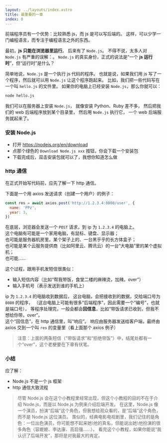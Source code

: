 ```yaml
---
layout: ../layouts/index.astro
title: 最重要的一章
index: 0
---
```



前端程序员有一个优势：比较熟悉 js，而 js 是可以写后端的。
这样，可以少学一门编程语言，而专注于编程语言之外的东西。

最初，**js 只能在浏览器里运行**。
后来有了 `Node.js`。
不得不说，太多人对 `Node.js` 有严重的误解：<Wrong content='Node.js 是一个 js 框架' />。
`Node.js` 的真实身份，正式的说法是“一个 **js 运行时**”，但“运行时”是什么？

简单地说，`Node.js` 是一个执行 js 代码的程序。
也就是说，如果我们用 js 写了一个程序，然后就可以用 `Node.js` 让这个程序跑起来。
比如，我们把一些代码写在一个叫 `hello.js` 的文件里。
如果你的电脑上已经安装 `Node.js`，那么你就可以：
``` bash showLineNumbers=false
node hello.js
```

我们可以在服务器上安装 `Node.js`，
就像安装 Python、Ruby 差不多，
然后把我们的 web 后端程序放到某个目录里，
然后用 `Node.js` 执行它，
一个 web 后端服务就起来了。

### 安装 Node.js
+ 打开 https://nodejs.org/en/download
+ 点那个绿色的 `Download Node.js xxx` 按钮，你会下载一个安装包
+ 下载完成后，双击安装包就可以了，我想你知道怎么做

### http 通信
在正式开始写代码前，应先了解一下 http 通信。

下面是一个用 axios 发送请求（创建一个用户）的例子：
``` js
const res = await axios.post('http://1.2.3.4:8080/user', {
  name: 'PPz',
  year: 3,
})
```

在底层，浏览器会发送一个 `POST` 请求，到 ip 为 `1.2.3.4` 的电脑上。  
这个电脑有可能是一个家用电脑，有鼠标、键盘、显示器；  
也可能是服务器机房里，某个架子上的、一台黑乎乎的长方体盒子；  
也可能是某个云服务提供商（比如阿里云、腾讯云）的一台“大电脑”里的某个虚拟机；  
也可能……

这个过程，跟用手机发短信很类似：
+ 输入短信内容（比如“帮我带饭，食堂二楼的麻辣烫，加辣。over”）
+ 输入手机号（表示发送到谁的手机上）

ip 为 `1.2.3.4` 的电脑收到数据后，
这台电脑，会把接收到的数据，交给端口号为 `8080` 的程序，
（这台电脑上可能有很多“后端程序”，因此需要一个“编号”，也就是端口号），
等程序处理完，一般会都会**回信息**，比如“带饭请求已收到，但我不想给你带。over”。  
这个“回信息”，在 http 通信里，叫“响应”。
响应由服务器发送给客户端，最终由 axios 交到一个叫 `res` 的变量里（看上面那个 axios 例子）

> 注意：上面的两条短信（“带饭请求”和“拒绝带饭”）中，结尾处都有一个“over”，这个老梗要在下章有伏笔。

### 小结
应了解：
+ Node.js 不是一个 js 框架
+ http 通信大致流程

> 尽管 Node.js 会在这个小教程里经常出现，但这个小教程的目的不在于介绍 Node.js，而是以 Node.js 为例来介绍后端开发。
> 在这里，Node.js 像一个演员，扮演“后端”这个角色，但我想给观众看的，是“后端”这个角色，而不是 Node.js 这位演员。
> 类似的，经典电影电视剧里，我们记住的是角色：一位出色演员，你可能想不起来她\他的真名，但能说出她\他扮演的很多角色（容嬷嬷、李达康、高启强……）。
> 看完这个小教程，如果你能说“我认识了后端开发”，那将是对我最大的肯定。
